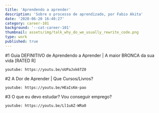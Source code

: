 ```yaml
---
title: 'Aprendendo a aprender'
description: 'Sobre o processo de aprendizado, por Fabio Akita'
date: '2020-06-20 16:40:27'
category: career-101
background: '--cat-career-101'
thumbnail: assets/img/talk_why_do_we_usually_rewrite_code.png
type: work
published: true
---
```


#1 Guia DEFINITIVO de Aprendendo a Aprender | A maior BRONCA da sua vida [RATED R]

`youtube: https://youtu.be/oUPaJxk6TZ0`

#2 A Dor de Aprender | Que Cursos/Livros?

`youtube: https://youtu.be/HEaIsKm-pao`

#3 O que eu devo estudar? Vou conseguir emprego?

`youtube: https://youtu.be/Ll1uAZ-WRa0`